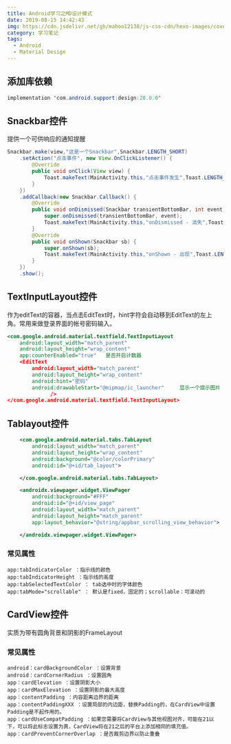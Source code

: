 ```yaml
---
title: Android学习之MD设计模式
date: 2019-08-15 14:42:43
img: https://cdn.jsdelivr.net/gh/mahoo12138/js-css-cdn/hexo-images/cover/android.png
category: 学习笔记
tags:
  - Android
  - Material Design
---
```


## 添加库依赖

```java
implementation 'com.android.support:design:28.0.0'
```

## Snackbar控件

提供一个可供响应的通知提醒

```java
Snackbar.make(view,"这是一个Snackbar",Snackbar.LENGTH_SHORT)
	.setAction("点击事件", new View.OnClickListener() {
		@Override
		public void onClick(View view) {
			Toast.makeText(MainActivity.this,"点击事件发生",Toast.LENGTH_SHORT).show();
		}
	})
    .addCallback(new Snackbar.Callback() {
		@Override
		public void onDismissed(Snackbar transientBottomBar, int event) {
			super.onDismissed(transientBottomBar, event);
            Toast.makeText(MainActivity.this,"onDismissed - 消失",Toast.LENGTH_SHORT).show();
		}
        @Override
       	public void onShown(Snackbar sb) {
       		super.onShown(sb);
       		Toast.makeText(MainActivity.this,"onShown - 出现",Toast.LENGTH_SHORT).show();
       	}
	})
	.show();

```

## TextInputLayout控件

作为editText的容器，当点击EditText时，hint字符会自动移到EditText的左上角。常用来做登录界面的帐号密码输入。

```xml
<com.google.android.material.textfield.TextInputLayout
	android:layout_width="match_parent"
	android:layout_height="wrap_content"
    app:counterEnabled="true"	是否开启计数器                                                   >
    <EditText
    	android:layout_width="match_parent"
        android:layout_height="wrap_content"
        android:hint="密码"
        android:drawableStart="@mipmap/ic_launcher"		显示一个提示图片
              />
</com.google.android.material.textfield.TextInputLayout>
```

## Tablayout控件

```xml
    <com.google.android.material.tabs.TabLayout
        android:layout_width="match_parent"
        android:layout_height="wrap_content"
        android:background="@color/colorPrimary"
        android:id="@+id/tab_layout">

    </com.google.android.material.tabs.TabLayout>

    <androidx.viewpager.widget.ViewPager
        android:background="#FFF"
        android:id="@+id/view_page"
        android:layout_width="match_parent"
        android:layout_height="match_parent"
        app:layout_behavior="@string/appbar_scrolling_view_behavior">

    </androidx.viewpager.widget.ViewPager>
```

### 常见属性

```
app:tabIndicatorColor ：指示线的颜色
app:tabIndicatorHeight ：指示线的高度
app:tabSelectedTextColor ： tab选中时的字体颜色
app:tabMode="scrollable" ： 默认是fixed，固定的；scrollable：可滚动的
```

## CardView控件

实质为带有圆角背景和阴影的FrameLayout

### 常见属性

```
android：cardBackgroundColor ：设置背景
android：cardCornerRadius ：设置圆角
app：cardElevation ：设置阴影大小
app：cardMaxElevation ：设置阴影的最大高度
app：contentPadding ：内容距离边界的距离
app：contentPaddingXXX ：设置局部的内边距，替换Padding的，在CardView中设置Padding是不起作用的。
app：cardUseCompatPadding ：如果您需要将CardView与其他视图对齐，可能在21以下，可以将此标志设置为真，CardView将在21之后的平台上添加相同的填充值。
app：cardPreventCornerOverlap ：是否裁剪边界以防止重叠
```
